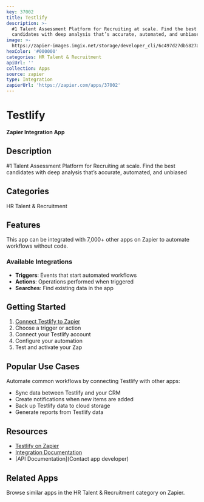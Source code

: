 ```yaml
---
key: 37002
title: Testlify
description: >-
  #1 Talent Assessment Platform for Recruiting at scale. Find the best
  candidates with deep analysis that’s accurate, automated, and unbiased
image: >-
  https://zapier-images.imgix.net/storage/developer_cli/6c497d27db5827a2c91275e8f3cb76a2.png?auto=format%2Ccompress&ixlib=python-3.0.0&q=50
hexColor: '#000000'
categories: HR Talent & Recruitment
apiUrl: ''
collection: Apps
source: zapier
type: Integration
zapierUrl: 'https://zapier.com/apps/37002'
---
```

# Testlify

**Zapier Integration App**

## Description

#1 Talent Assessment Platform for Recruiting at scale. Find the best candidates with deep analysis that’s accurate, automated, and unbiased

## Categories

HR Talent & Recruitment

## Features

This app can be integrated with 7,000+ other apps on Zapier to automate workflows without code.

### Available Integrations

- **Triggers**: Events that start automated workflows
- **Actions**: Operations performed when triggered
- **Searches**: Find existing data in the app

## Getting Started

1. [Connect Testlify to Zapier](https://zapier.com/apps/37002)
2. Choose a trigger or action
3. Connect your Testlify account
4. Configure your automation
5. Test and activate your Zap

## Popular Use Cases

Automate common workflows by connecting Testlify with other apps:

- Sync data between Testlify and your CRM
- Create notifications when new items are added
- Back up Testlify data to cloud storage
- Generate reports from Testlify data

## Resources

- [Testlify on Zapier](https://zapier.com/apps/37002)
- [Integration Documentation](https://zapier.com/apps/37002/integrations)
- [API Documentation](Contact app developer)

## Related Apps

Browse similar apps in the HR Talent & Recruitment category on Zapier.
